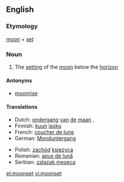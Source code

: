 ==English==

===Etymology===
[[moon]] + [[set]]

===Noun===
{{en-noun}}

# The [[setting]] of the [[moon]] below the [[horizon]]

====Antonyms====
* [[moonrise]]

====Translations====
{{trans-top|the setting of the moon below the horizon}}
*Dutch: [[ondergang]] [[van]] [[de]] [[maan]] {{m}}, {{t-|nl|maansondergang}}
*Finnish: [[kuu]]n [[lasku]]
*French: [[coucher de lune]] {{m}}
*German: [[Monduntergang]] {{m}}
{{trans-mid}}
*Polish: [[zachód]] [[księzyca]] {{m}}
*Romanian: [[apus de lună]] {{n}}
*Serbian: [[zalazak meseca]]
{{trans-bottom}}

[[et:moonset]]
[[vi:moonset]]
